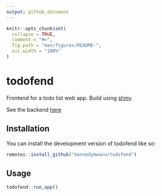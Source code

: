 ```yaml
---
output: github_document
---
```


<!-- README.md is generated from README.Rmd. Please edit that file -->

```r
knitr::opts_chunk$set(
  collapse = TRUE,
  comment = "#>",
  fig.path = "man/figures/README-",
  out.width = "100%"
)
```

# todofend

<!-- badges: start -->
<!-- badges: end -->

Frontend for a todo list web app. Build using [shiny](https://shiny.posit.co/).

See the backend [here](https://github.com/kennedymwavu/todobend)

## Installation

You can install the development version of todofend like so:

```r
remotes::install_github("kennedymwavu/todofend")
```

## Usage

```r
todofend::run_app()
```

